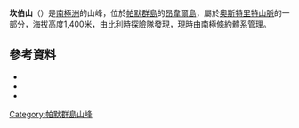 {{Coord|64|41|S|63|16|W|source:GNIS|display=title}}

'''坎伯山'''（{{lang-en|Mount Camber}}）是[[南極洲|南極洲]]的山峰，位於[[帕默群島|帕默群島]]的[[昂韋爾島|昂韋爾島]]，屬於[[奧斯特里特山脈|奧斯特里特山脈]]的一部分，海拔高度1,400米，由[[比利時|比利時]]探險隊發現，現時由[[南極條約體系|南極條約體系]]管理。

==參考資料==
*{{cite gnis | type = antarid | id = 2319| name = Camber, Mount | accessdate = October 21, 2011}}
*{{cite web|url=http://www.scribd.com/doc/36721395/Gna-GeographicNamesOfTheAntarctic1stEdition1981-djvu|title=Gna-GeographicNamesOfTheAntarctic1stEdition1981_djvu|page=343|accessdate=October 21, 2011|archive-date=2013-10-15|archive-url=https://web.archive.org/web/20131015093051/http://www.scribd.com/doc/36721395/Gna-GeographicNamesOfTheAntarctic1stEdition1981-djvu|dead-url=no}}
*{{usgs-gazetteer|id=2319|name=Camber, Mount}}

{{DEFAULTSORT:Mount Camber}}
[[Category:帕默群島山峰|Category:帕默群島山峰]]


{{PalmerArchipelago-geo-stub}}